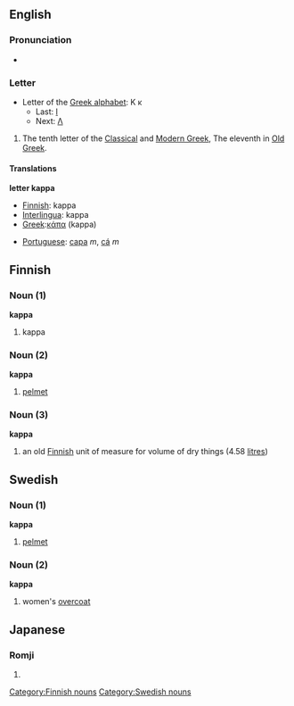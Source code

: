 {{letter_disp2|iota|[[image:Greek_uc_kappa.png|43px]][[image:Greek_lc_kappa1.png|31px]][[image:Greek_lc_kappa2.png|27px]] |lamda|κάπα|Κ|κ}}

==English==
===Pronunciation===
*{{audio|en-us-kappa.ogg|Audio (US)}}

===Letter===
*Letter of the [[Greek alphabet]]: &#922; &#954;
**Last: [[iota|&#921;]]
**Next: [[lambda|&#923;]]

#The tenth letter of the [[en:Classical Greek|Classical]] and [[en:Modern Greek|Modern Greek]], The eleventh in [[en:Old Greek|Old Greek]].

==== Translations ====
<!--DefA-->'''letter kappa'''
{{top}}
<!--languages from A to I go here-->
*[[Finnish]]: kappa
*[[Interlingua]]: kappa
*[[Greek]]:[[κάπα]] (kappa)
{{mid}}
<!--languages from J to Z go here-->
*[[Portuguese]]: [[capa]] ''m'', [[cá]] ''m''
{{bottom}}

==Finnish==

===Noun (1)===
'''kappa'''

#kappa

===Noun (2)===
'''kappa'''

#[[pelmet]]

===Noun (3)===
'''kappa'''

#an old [[Finnish]] unit of measure for volume of dry things (4.58 [[litre]]s)

==Swedish==

===Noun (1)===
'''kappa'''

#[[pelmet]]

===Noun (2)===
'''kappa'''

#women's [[overcoat]]

==Japanese==
{{wikipedia|kappa (mythical creature)}}
===Romji===
{{romaji|かっぱ}}
# {{japdef|かっぱ|A river dwelling monster from Japanese [[folklore]]}}

[[Category:Finnish nouns]]
[[Category:Swedish nouns]]